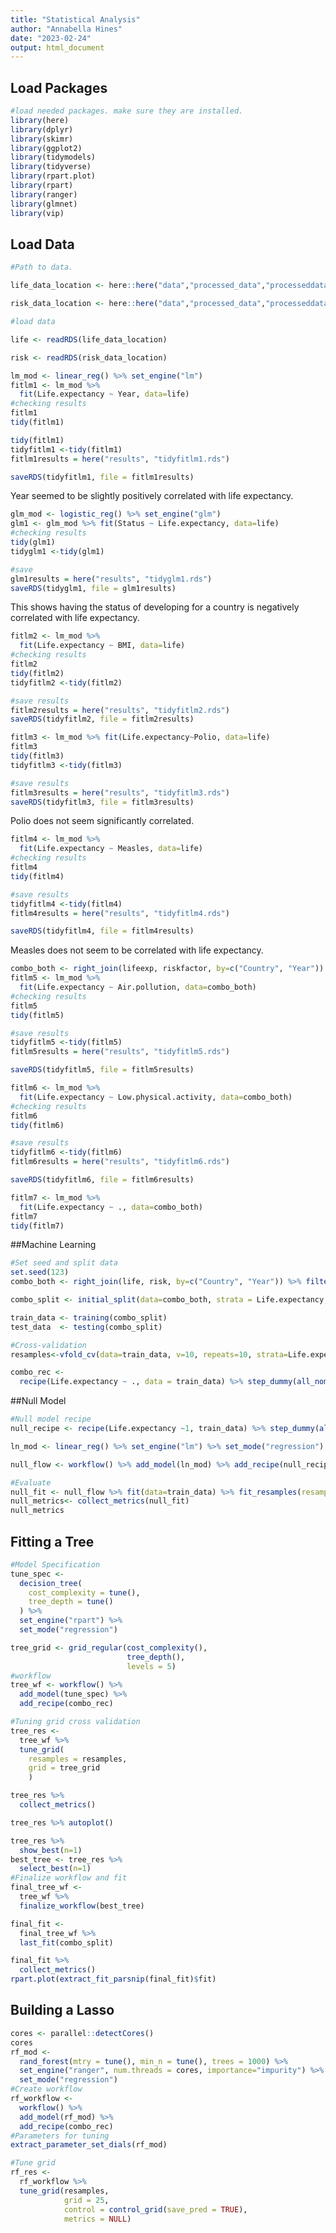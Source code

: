 ```yaml
---
title: "Statistical Analysis"
author: "Annabella Hines"
date: "2023-02-24"
output: html_document
---
```


## Load Packages

```r
#load needed packages. make sure they are installed.
library(here)
library(dplyr)
library(skimr)
library(ggplot2)
library(tidymodels)
library(tidyverse)
library(rpart.plot)
library(rpart)
library(ranger)
library(glmnet)
library(vip)
```

## Load Data

```r
#Path to data.

life_data_location <- here::here("data","processed_data","processeddata_life.rds")

risk_data_location <- here::here("data","processed_data","processeddata_risk.rds")

#load data

life <- readRDS(life_data_location)

risk <- readRDS(risk_data_location)
```


```r
lm_mod <- linear_reg() %>% set_engine("lm")
fitlm1 <- lm_mod %>%
  fit(Life.expectancy ~ Year, data=life)
#checking results
fitlm1
tidy(fitlm1)

tidy(fitlm1)
tidyfitlm1 <-tidy(fitlm1)
fitlm1results = here("results", "tidyfitlm1.rds")

saveRDS(tidyfitlm1, file = fitlm1results)
```
Year seemed to be slightly positively correlated with life expectancy.

```r
glm_mod <- logistic_reg() %>% set_engine("glm")
glm1 <- glm_mod %>% fit(Status ~ Life.expectancy, data=life)
#checking results
tidy(glm1)
tidyglm1 <-tidy(glm1)

#save
glm1results = here("results", "tidyglm1.rds")
saveRDS(tidyglm1, file = glm1results)
```
This shows having the status of developing for a country is negatively correlated with life expectancy.


```r
fitlm2 <- lm_mod %>%
  fit(Life.expectancy ~ BMI, data=life)
#checking results
fitlm2
tidy(fitlm2)
tidyfitlm2 <-tidy(fitlm2)

#save results
fitlm2results = here("results", "tidyfitlm2.rds")
saveRDS(tidyfitlm2, file = fitlm2results)
```



```r
fitlm3 <- lm_mod %>% fit(Life.expectancy~Polio, data=life)
fitlm3
tidy(fitlm3)
tidyfitlm3 <-tidy(fitlm3)

#save results
fitlm3results = here("results", "tidyfitlm3.rds")
saveRDS(tidyfitlm3, file = fitlm3results)
```
Polio does not seem significantly correlated.


```r
fitlm4 <- lm_mod %>%
  fit(Life.expectancy ~ Measles, data=life)
#checking results
fitlm4
tidy(fitlm4)

#save results
tidyfitlm4 <-tidy(fitlm4)
fitlm4results = here("results", "tidyfitlm4.rds")

saveRDS(tidyfitlm4, file = fitlm4results)

```
Measles does not seem to be correlated with life expectancy.


```r
combo_both <- right_join(lifeexp, riskfactor, by=c("Country", "Year")) %>% filter(Year==c(2000, 2015))
fitlm5 <- lm_mod %>%
  fit(Life.expectancy ~ Air.pollution, data=combo_both)
#checking results
fitlm5
tidy(fitlm5)

#save results
tidyfitlm5 <-tidy(fitlm5)
fitlm5results = here("results", "tidyfitlm5.rds")

saveRDS(tidyfitlm5, file = fitlm5results)
```


```r
fitlm6 <- lm_mod %>%
  fit(Life.expectancy ~ Low.physical.activity, data=combo_both)
#checking results
fitlm6
tidy(fitlm6)

#save results
tidyfitlm6 <-tidy(fitlm6)
fitlm6results = here("results", "tidyfitlm6.rds")

saveRDS(tidyfitlm6, file = fitlm6results)
```

```r
fitlm7 <- lm_mod %>% 
  fit(Life.expectancy ~ ., data=combo_both)
fitlm7
tidy(fitlm7)
```


##Machine Learning

```r
#Set seed and split data
set.seed(123)
combo_both <- right_join(life, risk, by=c("Country", "Year")) %>% filter(Year==c(2000, 2015))

combo_split <- initial_split(data=combo_both, strata = Life.expectancy, prop=7/10)

train_data <- training(combo_split)
test_data  <- testing(combo_split)

#Cross-validation
resamples<-vfold_cv(data=train_data, v=10, repeats=10, strata=Life.expectancy)

combo_rec <- 
  recipe(Life.expectancy ~ ., data = train_data) %>% step_dummy(all_nominal(), -all_outcomes())
```


##Null Model
```r
#Null model recipe
null_recipe <- recipe(Life.expectancy ~1, train_data) %>% step_dummy(all_nominal(), -all_outcomes())

ln_mod <- linear_reg() %>% set_engine("lm") %>% set_mode("regression")

null_flow <- workflow() %>% add_model(ln_mod) %>% add_recipe(null_recipe)

#Evaluate
null_fit <- null_flow %>% fit(data=train_data) %>% fit_resamples(resamples=resamples)
null_metrics<- collect_metrics(null_fit)
null_metrics
```


## Fitting a Tree
```r
#Model Specification
tune_spec <- 
  decision_tree(
    cost_complexity = tune(),
    tree_depth = tune()
  ) %>% 
  set_engine("rpart") %>% 
  set_mode("regression")

tree_grid <- grid_regular(cost_complexity(),
                          tree_depth(),
                          levels = 5)
#workflow
tree_wf <- workflow() %>%
  add_model(tune_spec) %>%
  add_recipe(combo_rec)

#Tuning grid cross validation
tree_res <- 
  tree_wf %>% 
  tune_grid(
    resamples = resamples,
    grid = tree_grid
    )

tree_res %>% 
  collect_metrics()

tree_res %>% autoplot()

tree_res %>%
  show_best(n=1)
best_tree <- tree_res %>%
  select_best(n=1)
#Finalize workflow and fit
final_tree_wf <- 
  tree_wf %>% 
  finalize_workflow(best_tree)

final_fit <- 
  final_tree_wf %>%
  last_fit(combo_split) 

final_fit %>%
  collect_metrics()
rpart.plot(extract_fit_parsnip(final_fit)$fit)
```

## Building a Lasso

```r
cores <- parallel::detectCores()
cores
rf_mod <- 
  rand_forest(mtry = tune(), min_n = tune(), trees = 1000) %>% 
  set_engine("ranger", num.threads = cores, importance="impurity") %>% 
  set_mode("regression")
#Create workflow
rf_workflow <- 
  workflow() %>% 
  add_model(rf_mod) %>% 
  add_recipe(combo_rec)
#Parameters for tuning
extract_parameter_set_dials(rf_mod)
```


```r
#Tune grid
rf_res <- 
  rf_workflow %>% 
  tune_grid(resamples,
            grid = 25,
            control = control_grid(save_pred = TRUE),
            metrics = NULL)
```

